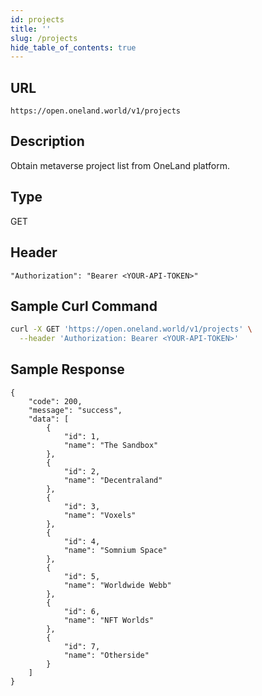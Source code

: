 ```yaml
---
id: projects
title: ''
slug: /projects
hide_table_of_contents: true
---
```


## URL

```
https://open.oneland.world/v1/projects
```

## Description
Obtain metaverse project list from OneLand platform.

## Type
GET

## Header

```
"Authorization": "Bearer <YOUR-API-TOKEN>"
```

## Sample Curl Command

```sh
curl -X GET 'https://open.oneland.world/v1/projects' \
  --header 'Authorization: Bearer <YOUR-API-TOKEN>'
```

## Sample Response

```
{
    "code": 200,
    "message": "success",
    "data": [
        {
            "id": 1,
            "name": "The Sandbox"
        },
        {
            "id": 2,
            "name": "Decentraland"
        },
        {
            "id": 3,
            "name": "Voxels"
        },
        {
            "id": 4,
            "name": "Somnium Space"
        },
        {
            "id": 5,
            "name": "Worldwide Webb"
        },
        {
            "id": 6,
            "name": "NFT Worlds"
        },
        {
            "id": 7,
            "name": "Otherside"
        }
    ]
}
```

